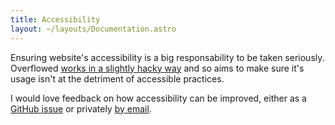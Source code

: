 ```yaml
---
title: Accessibility
layout: ~/layouts/Documentation.astro
---
```


Ensuring website's accessibility is a big responsability to be taken seriously. Overflowed [works in
a slightly hacky way](/how-it-works) and so aims to make sure it's usage isn't at the detriment of
accessible practices.

I would love feedback on how accessibility can be improved, either as a
[GitHub issue](https://github.com/ahtcx/overflowed/issues) or privately
[by email](mailto:overflowed@aht.cx).
